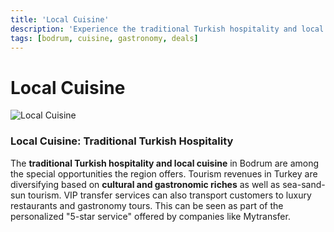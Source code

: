 ```yaml
---
title: 'Local Cuisine'
description: 'Experience the traditional Turkish hospitality and local cuisine in Bodrum.'
tags: [bodrum, cuisine, gastronomy, deals]
---
```


# Local Cuisine

![Local Cuisine](https://res.cloudinary.com/djzzikcey/image/upload/c_scale,w_800/v1752512813/momtur_uploads/ubsqybqujsdvse4tbw1u.jpg)

### Local Cuisine: Traditional Turkish Hospitality

The **traditional Turkish hospitality and local cuisine** in Bodrum are among the special opportunities the region offers. Tourism revenues in Turkey are diversifying based on **cultural and gastronomic riches** as well as sea-sand-sun tourism. VIP transfer services can also transport customers to luxury restaurants and gastronomy tours. This can be seen as part of the personalized "5-star service" offered by companies like Mytransfer.